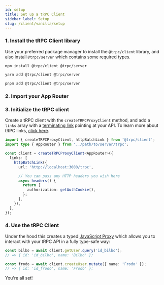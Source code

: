 ```yaml
---
id: setup
title: Set up a tRPC Client
sidebar_label: Setup
slug: /client/vanilla/setup
---
```



### 1. Install the tRPC Client library

Use your preferred package manager to install the `@trpc/client` library, and also install `@trpc/server` which contains some required types.

<Tabs>
  <TabItem value="npm" label="npm" default>

```bash
npm install @trpc/client @trpc/server
```

  </TabItem>

  <TabItem value="yarn" label="yarn">

```bash
yarn add @trpc/client @trpc/server
```

  </TabItem>

  <TabItem value="pnpm" label="pnpm">

```bash
pnpm add @trpc/client @trpc/server
```

  </TabItem>
</Tabs>

### 2. Import your App Router


<ImportAppRouter />

### 3. Initialize the tRPC client

Create a tRPC client with the `createTRPCProxyClient` method, and add a `links` array with a [terminating link](../advanced/links/overview.md#the-terminating-link) pointing at your API. To learn more about tRPC links, [click here](../links/overview.md).

```ts title='client.ts'
import { createTRPCProxyClient, httpBatchLink } from '@trpc/client';
import type { AppRouter } from '../path/to/server/trpc';

const client = createTRPCProxyClient<AppRouter>({
  links: [
    httpBatchLink({
      url: 'http://localhost:3000/trpc',

      // You can pass any HTTP headers you wish here
      async headers() {
        return {
          authorization: getAuthCookie(),
        };
      },
    }),
  ],
});
```

### 4. Use the tRPC Client

Under the hood this creates a typed [JavaScript Proxy](https://developer.mozilla.org/en-US/docs/Web/JavaScript/Reference/Global_Objects/Proxy) which allows you to interact with your tRPC API in a fully type-safe way:

```ts title='client.ts'
const bilbo = await client.getUser.query('id_bilbo');
// => { id: 'id_bilbo', name: 'Bilbo' };

const frodo = await client.createUser.mutate({ name: 'Frodo' });
// => { id: 'id_frodo', name: 'Frodo' };
```

You're all set!
